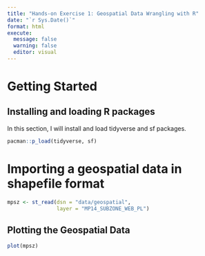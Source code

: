```yaml
---
title: "Hands-on Exercise 1: Geospatial Data Wrangling with R"
date: "`r Sys.Date()`"
format: html
execute: 
  message: false
  warning: false
  editor: visual
---
```


# Getting Started

## Installing and loading R packages

In this section, I will install and load tidyverse and sf packages.

```r
pacman::p_load(tidyverse, sf)
```

# Importing a geospatial data in shapefile format

```r
mpsz <- st_read(dsn = "data/geospatial",
                layer = "MP14_SUBZONE_WEB_PL")
```

## Plotting the Geospatial Data

```r
plot(mpsz)
```

